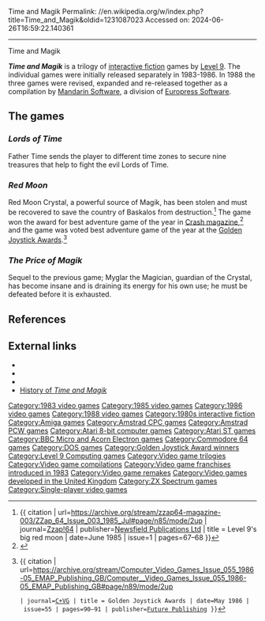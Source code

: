 Time and Magik
Permalink: //en.wikipedia.org/w/index.php?title=Time_and_Magik&oldid=1231087023
Accessed on: 2024-06-26T16:59:22.140361



------
Time and Magik
{{Short description|1988 video game}}
{{Infobox video game
|title = Time and Magik
|image = Time and Magik Cover.jpg
|developer = [[Level 9 Computing|Level 9]]
|publisher = [[Mandarin Software]]
|released = 1988
|genre = [[Interactive fiction]]
|modes = [[Single-player video game|Single-player]]
|platforms = [[Amiga]], [[Amstrad CPC]], [[Amstrad PCW]], [[Atari 8-bit]], [[Atari ST]], [[BBC Micro]], [[Commodore 64]], [[MS-DOS]], [[ZX Spectrum]]
}}

'''''Time and Magik''''' is a trilogy of [[interactive fiction]] games by [[Level 9 Computing|Level 9]]. The individual games were initially released separately in 1983-1986. In 1988 the three games were revised, expanded and re-released together as a compilation by [[Mandarin Software]], a division of [[Europress Software]].

==The games==

===''Lords of Time''===
{{main article|Lords of Time}}
Father Time sends the player to different time zones to secure nine treasures that help to fight the evil Lords of Time.

===''Red Moon''===
{{Main|Red Moon (game)}}
Red Moon Crystal, a powerful source of Magik, has been stolen and must be recovered to save the country of Baskalos from destruction.<ref name="zzap64">{{ citation | url=https://archive.org/stream/zzap64-magazine-003/ZZap_64_Issue_003_1985_Jul#page/n85/mode/2up | journal=[[Zzap!64]] | publisher=[[Newsfield Publications Ltd]] | title = Level 9's big red moon | date=June 1985 | issue=1 | pages=67–68 }}</ref> The game won the award for best adventure game of the year in [[Crash magazine]],<ref>{{Cite web|url=http://www.crashonline.org.uk/27/awards.htm|title = CRASH 27 - Readers' Awards}}</ref> and the game was voted best adventure game of the year at the [[Golden Joystick Awards]].<ref>{{ citation | url=https://archive.org/stream/Computer_Video_Games_Issue_055_1986-05_EMAP_Publishing_GB/Computer__Video_Games_Issue_055_1986-05_EMAP_Publishing_GB#page/n89/mode/2up
 | journal=[[C+VG]] | title = Golden Joystick Awards | date=May 1986 | issue=55 | pages=90–91 | publisher=[[Future Publishing]] }}</ref>

===''The Price of Magik''===
{{Main|The Price of Magik}}
Sequel to the previous game; Myglar the Magician, guardian of the Crystal, has become insane and is draining its energy for his own use; he must be defeated before it is exhausted.

==References==
{{Reflist}}

==External links==
*{{WoS game|id=0011376}}
*{{abime|id=1402}}
*{{lemon64 game|id=3443}}
*[http://www.triumphoverchallenges.com/working-at-mandarin-software/ History of ''Time and Magik'']

{{Level 9}}

[[Category:1983 video games]]
[[Category:1985 video games]]
[[Category:1986 video games]]
[[Category:1988 video games]]
[[Category:1980s interactive fiction]]
[[Category:Amiga games]]
[[Category:Amstrad CPC games]]
[[Category:Amstrad PCW games]]
[[Category:Atari 8-bit computer games]]
[[Category:Atari ST games]]
[[Category:BBC Micro and Acorn Electron games]]
[[Category:Commodore 64 games]]
[[Category:DOS games]]
[[Category:Golden Joystick Award winners]]
[[Category:Level 9 Computing games]]
[[Category:Video game trilogies]]
[[Category:Video game compilations]]
[[Category:Video game franchises introduced in 1983]]
[[Category:Video game remakes]]
[[Category:Video games developed in the United Kingdom]]
[[Category:ZX Spectrum games]]
[[Category:Single-player video games]]